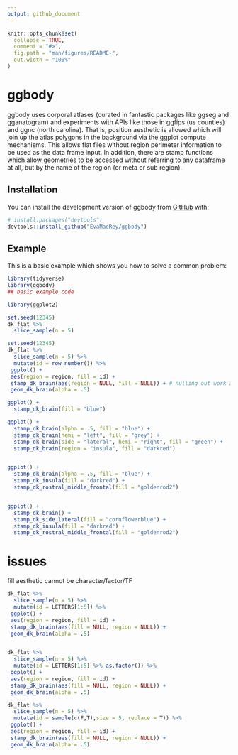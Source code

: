 ```yaml
---
output: github_document
---
```


<!-- README.md is generated from README.Rmd. Please edit that file -->

```r
knitr::opts_chunk$set(
  collapse = TRUE,
  comment = "#>",
  fig.path = "man/figures/README-",
  out.width = "100%"
)
```

# ggbody

<!-- badges: start -->
<!-- badges: end -->

ggbody uses corporal atlases (curated in fantastic packages like ggseg and gganatogram) and experiments with APIs like those in ggfips (us counties) and ggnc (north carolina).  That is, position aesthetic is allowed which will join up the atlas polygons in the background via the ggplot compute mechanisms.  This allows flat files without region perimeter information to be used as the data frame input.  In addition, there are stamp functions which allow geometries to be accessed without referring to any dataframe at all, but by the name of the region (or meta or sub region). 

## Installation

You can install the development version of ggbody from [GitHub](https://github.com/) with:

``` r
# install.packages("devtools")
devtools::install_github("EvaMaeRey/ggbody")
```

## Example

This is a basic example which shows you how to solve a common problem:

```r
library(tidyverse)
library(ggbody)
## basic example code

library(ggplot2)

set.seed(12345)
dk_flat %>% 
  slice_sample(n = 5)

set.seed(12345)
dk_flat %>% 
  slice_sample(n = 5) %>% 
  mutate(id = row_number()) %>% 
 ggplot() +
 aes(region = region, fill = id) +
 stamp_dk_brain(aes(region = NULL, fill = NULL)) + # nulling out work around needs to be addressed
 geom_dk_brain(alpha = .5)
```


```r
ggplot() + 
  stamp_dk_brain(fill = "blue")

ggplot() +
  stamp_dk_brain(alpha = .5, fill = "blue") +
  stamp_dk_brain(hemi = "left", fill = "grey") +
  stamp_dk_brain(side = "lateral", hemi = "right", fill = "green") +
  stamp_dk_brain(region = "insula", fill = "darkred")


ggplot() +
  stamp_dk_brain(alpha = .5, fill = "blue") +
  stamp_dk_insula(fill = "darkred") + 
  stamp_dk_rostral_middle_frontal(fill = "goldenrod2")


ggplot() +
  stamp_dk_brain() +
  stamp_dk_side_lateral(fill = "cornflowerblue") +
  stamp_dk_insula(fill = "darkred") + 
  stamp_dk_rostral_middle_frontal(fill = "goldenrod2")
```
# issues

fill aesthetic cannot be character/factor/TF

```r
dk_flat %>% 
  slice_sample(n = 5) %>% 
  mutate(id = LETTERS[1:5]) %>% 
 ggplot() +
 aes(region = region, fill = id) +
 stamp_dk_brain(aes(fill = NULL, region = NULL)) +
 geom_dk_brain(alpha = .5)


dk_flat %>% 
  slice_sample(n = 5) %>% 
  mutate(id = LETTERS[1:5] %>% as.factor()) %>% 
 ggplot() +
 aes(region = region, fill = id) +
 stamp_dk_brain(aes(fill = NULL, region = NULL)) +
 geom_dk_brain(alpha = .5)

dk_flat %>% 
  slice_sample(n = 5) %>% 
  mutate(id = sample(c(F,T),size = 5, replace = T)) %>% 
 ggplot() +
 aes(region = region, fill = id) +
 stamp_dk_brain(aes(fill = NULL, region = NULL)) +
 geom_dk_brain(alpha = .5)
```
